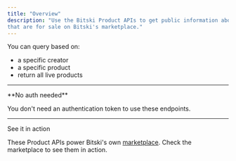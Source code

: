 ```yaml
---
title: "Overview"
description: "Use the Bitski Product APIs to get public information about published products
that are for sale on Bitski's marketplace."
---
```


You can query based on:

- a specific creator
- a specific product
- return all live products

---

<Note>
**No auth needed**

You don't need an authentication token to use these endpoints.

</Note>

---

<Info>
See it in action

These Product APIs power Bitski's own
[marketplace](https://www.bitski.com/marketplace). Check the marketplace to see
them in action.

</Info>
